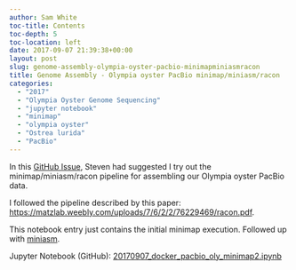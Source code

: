 ```yaml
---
author: Sam White
toc-title: Contents
toc-depth: 5
toc-location: left
date: 2017-09-07 21:39:38+00:00
layout: post
slug: genome-assembly-olympia-oyster-pacbio-minimapminiasmracon
title: Genome Assembly - Olympia oyster PacBio minimap/miniasm/racon
categories:
  - "2017"
  - "Olympia Oyster Genome Sequencing"
  - "jupyter notebook"
  - "minimap"
  - "olympia oyster"
  - "Ostrea lurida"
  - "PacBio"
---
```


In this [GitHub Issue](https://github.com/RobertsLab/project-olympia.oyster-genomic/issues/29), Steven had suggested I try out the minimap/miniasm/racon pipeline for assembling our Olympia oyster PacBio data.

I followed the pipeline described by this paper: [https://matzlab.weebly.com/uploads/7/6/2/2/76229469/racon.pdf](http://matzlab.weebly.com/uploads/7/6/2/2/76229469/racon.pdf).

This notebook entry just contains the initial minimap execution. Followed up with [miniasm](../2017-09-18-genome-assembly-olympia-oyster-pacbio-minimapminiasmracon-3/index.qmd).

Jupyter Notebook (GitHub): [20170907_docker_pacbio_oly_minimap2.ipynb](https://github.com/sr320/LabDocs/blob/master/jupyter_nbs/sam/20170907_docker_pacbio_oly_minimap2.ipynb)

